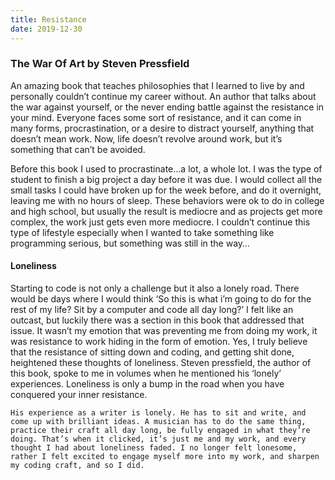 ```yaml
---
title: Resistance
date: 2019-12-30
---
```



### The War Of Art by Steven Pressfield

An amazing book that teaches philosophies that I learned to live by and personally couldn’t continue my career without. An author that talks about the war against yourself, or the never ending battle against the resistance in your mind. Everyone faces some sort of resistance, and it can come in many forms, procrastination, or a desire to distract yourself, anything that doesn’t mean work. Now, life doesn’t revolve around work, but it’s something that can’t be avoided.


Before this book I used to procrastinate...a lot, a whole lot. I was the type of student to finish a big project a day before it was due. I would collect all the small tasks I could have broken up for the week before, and do it overnight, leaving me with no hours of sleep. These behaviors were ok to do in college and high school, but usually the result is mediocre and as projects get more complex, the work just gets even more mediocre. I couldn’t continue this type of lifestyle especially when I wanted to take something like programming serious, but something was still in the way…

#### Loneliness 

Starting to code is not only a challenge but it also a lonely road. There would be days where I would think ‘So this is what i’m going to do for the rest of my life? Sit by a computer and code all day long?’ I felt like an outcast, but luckily there was a section in this book that addressed that issue. It wasn’t my emotion that was preventing me from doing my work, it was resistance to work hiding in the form of emotion. Yes, I truly believe that the resistance of sitting down and coding, and getting shit done, heightened these thoughts of loneliness. Steven pressfield, the author of this book, spoke to me in volumes when he mentioned his ‘lonely’ experiences. Loneliness is only a bump in the road when you have conquered your inner resistance. 

	His experience as a writer is lonely. He has to sit and write, and come up with brilliant ideas. A musician has to do the same thing, practice their craft all day long, be fully engaged in what they’re doing. That’s when it clicked, it’s just me and my work, and every thought I had about loneliness faded. I no longer felt lonesome, rather I felt excited to engage myself more into my work, and sharpen my coding craft, and so I did.

